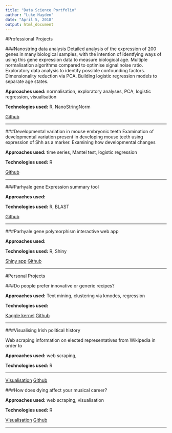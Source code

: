 ```yaml
---
title: "Data Science Portfolio"
author: "Luke Hayden"
date: "April 5, 2018"
output: html_document
---
```

#Professional Projects


###Nanostring data analysis
Detailed analysis of the expression of 200 genes in many biological samples, with the intention of identfying ways of using this gene expression data to measure biological age. Multiple normalisation algorithms compared to optimise signal:noise ratio. Exploratory data analysis to identify possible confounding factors. Dimensionality reduction via PCA. Building logistic regression models to separate age states. 

**Approaches used:** normalisation, exploratory analyses, PCA, logistic regression, visualisation

**Technologies used:** R, NanoStringNorm 

[Github](https://github.com/luke-hayden/nstringn17)

***

###Developmental variation in mouse embryonic teeth
Examination of developmental variation present in developing mouse teeth using expression of Shh as a marker. Examining how developmental changes 


**Approaches used:** time series, Mantel test, logistic regression


**Technologies used:** R


[Github](https://github.com/luke-hayden/DevVarShh)

***

###Parhyale gene Expression summary tool


**Approaches used:** 


**Technologies used:** R, BLAST


[Github](https://github.com/luke-hayden/expsummary)

***

###Parhyale gene polymorphism interactive web app


**Approaches used:** 


**Technologies used:** R, Shiny


[Shiny app](https://lukehayden.shinyapps.io/polymap3/)
[Github](https://github.com/luke-hayden/polmap)

***

#Personal Projects

###Do people prefer innovative or generic recipes?


**Approaches used:** Text mining, clustering via kmodes, regression


**Technologies used:** 

[Kaggle kernel](https://www.kaggle.com/lukehayden/do-people-prefer-innovative-or-generic-recipes)
[Github](https://github.com/luke-hayden/recipes-epi)

***

###Visualising Irish political history 

Web scraping information on elected representatives from Wikipedia in order to 

**Approaches used:** web scraping, 


**Technologies used:** R

***
[Visualisation]()
[Github](https://github.com/luke-hayden/dail)



###How does dying affect your musical career?



**Approaches used:** web scraping, visualisation


**Technologies used:** R

[Visualisation]()
[Github](https://github.com/luke-hayden/nyc-phil)

***